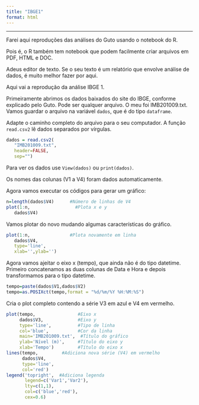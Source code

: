 ```yaml
---
title: "IBGE1"
format: html
---
```


***

Farei aqui reproduções das análises do Guto usando o notebook do R.

Pois é, o R também tem notebook que podem facilmente criar arquivos em PDF, HTML e DOC.

Adeus editor de texto. Se o seu texto é um relatório que envolve análise de dados, é muito melhor fazer por aqui.

Aqui vai a reprodução da análise IBGE 1.


Primeiramente abrimos os dados baixados do site do IBGE, conforme explicado pelo Guto. Pode ser qualquer arquivo. O meu foi IMB201009.txt. Vamos guardar o arquivo na variável `dados`, que é do tipo `dataframe`.

Adapte o caminho completo do arquivo para o seu computador. A função `read.csv2` lê dados separados por vírgulas.

```r
dados = read.csv2(        
   "IMB201009.txt",
   header=FALSE, 
   sep="")
```

Para ver os dados use `View(dados)` ou `print(dados)`. 

Os nomes das colunas (V1 a V4) foram dados automaticamente.

Agora vamos executar os códigos para gerar um gráfico:

```r
n=length(dados$V4)      #Número de linhas de V4
plot(1:n,                 #Plota x e y
   dados$V4) 
```


Vamos plotar do novo mudando algumas características do gráfico.

```r
plot(1:n,               #Plota novamente em linha
   dados$V4,
   type='line',
   xlab='',ylab='') 
```

Agora vamos ajeitar o eixo x (tempo), que ainda não é do tipo datetime. Primeiro concatenamos as duas colunas de Data e Hora e depois transformamos para o tipo datetime.

```r
tempo=paste(dados$V1,dados$V2) 
tempo=as.POSIXct(tempo,format = "%d/%m/%Y %H:%M:%S")
```

Cria o plot completo contendo a série V3 em azul e V4 em vermelho.

```r
plot(tempo,                #Eixo x
     dados$V3,             #Eixo y
     type='line',          #Tipo de linha
     col='blue',           #Cor da linha
     main='IMB201009.txt',  #Título do gráfico
     ylab='Nível (m)',     #Título do eixo y
     xlab='Tempo')         #Título do eixo x
lines(tempo,         #Adiciona nova série (V4) em vermelho
      dados$V4,
      type='line',
      col='red')
legend('topright',  #Adiciona legenda
       legend=c('Var1','Var2'),
       lty=c(1,1),
       col=c('blue','red'),
       cex=0.6)
```

